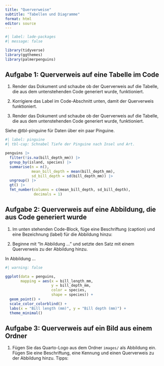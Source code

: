 ```yaml
---
title: "Querverweise"
subtitle: "Tabellen und Diagramme"
format: html
editor: source
---
```


```r
#| label: lade-packages
#| message: false

library(tidyverse)
library(ggthemes)
library(palmerpenguins)
```

## Aufgabe 1: Querverweis auf eine Tabelle im Code

1. Render das Dokument und schaube ob der Querverweis auf die Tabelle, die aus dem untenstehenden Code generiert wurde, funktioniert.

2. Korrigiere das Label im Code-Abschnitt unten, damit der Querverweis funktioniert.

3. Render das Dokument und schaube ob der Querverweis auf die Tabelle, die aus dem untenstehenden Code generiert wurde, funktioniert.

Siehe @tbl-pinguine für Daten über ein paar Pinguine.

```r
#| label: pinguine
#| tbl-cap: Schnabel Tiefe der Pinguine nach Insel und Art.

penguins |> 
  filter(!is.na(bill_depth_mm)) |> 
  group_by(island, species) |>
  summarise(n = n(),
            mean_bill_depth = mean(bill_depth_mm),
            sd_bill_depth = sd(bill_depth_mm)) |>
  ungroup() |> 
  gt() |> 
  fmt_number(columns = c(mean_bill_depth, sd_bill_depth),
             decimals = 1)
```

## Aufgabe 2: Querverweis auf eine Abbildung, die aus Code generiert wurde

1. Im unten stehenden Code-Block, füge eine Beschriftung (caption) und eine Bezeichnung (label) für die Abbildung hinzu:

2. Beginne mit "In Abbildung ... " und setzte den Satz mit einem Querverweis zu der Abbildung hinzu.

In Abbildung ...

```r
#| warning: false

ggplot(data = penguins,
       mapping = aes(x = bill_length_mm, 
                     y = bill_depth_mm,
                     color = species,
                     shape = species)) +
  geom_point() +
  scale_color_colorblind() +
  labs(x = "Bill length (mm)", y = "Bill depth (mm)") +
  theme_minimal()
```

## Aufgabe 3: Querverweis auf ein Bild aus einem Ordner

1.  Fügen Sie das Quarto-Logo aus dem Ordner `images/` als Abbildung ein. Fügen Sie eine Beschriftung, eine Kennung und einen Querverweis zu der Abbildung hinzu. Tipps: <TODO>


